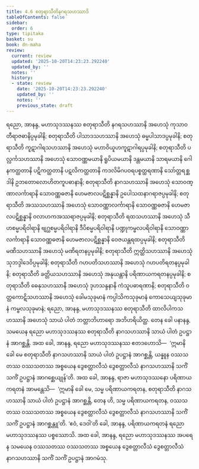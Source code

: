 ```yaml
---
title: 4.6 စတုရာသီတိနဂရသဟဿာဒိ
tableOfContents: false
sidebar:
  order: 6
type: tipitaka
basket: su
book: dn-maha
review:
  current: review
  updated: '2025-10-20T14:23:23.292240'
  updated_by: ''
  notes: ''
  history:
  - state: review
    date: '2025-10-20T14:23:23.292240'
    updated_by: ''
    notes: ''
    previous_state: draft
---
```



<DynamicBreadcrumb />


<ReviewStatus review={frontmatter.review} showDetails={true} />

<HypothesisAnnotation frontmatter={frontmatter} />

<Division number="263" book="dn-maha" e="ch" v="7" p="153">

<Paragraph number="579" book="dn-maha">
ရညော, အာနန္ဒ, မဟာသုဒဿနဿ စတုရာသီတိ နဂရသဟဿာနိ အဟေသုံ ကုသာဝတီရာဇဓာနိပ္ပမုခါနိ; စတုရာသီတိ ပါသာဒသဟဿာနိ အဟေသုံ ဓမ္မပါသာဒပ္ပမုခါနိ; စတုရာသီတိ ကူဋာဂါရသဟဿာနိ အဟေသုံ မဟာဝိယူဟကူဋာဂါရပ္ပမုခါနိ; စတုရာသီတိ ပလ္လင်္ကသဟဿာနိ အဟေသုံ သောဝဏ္ဏမယာနိ ရူပိယမယာနိ ဒန္တမယာနိ သာရမယာနိ ဂေါနကတ္ထတာနိ ပဋိကတ္ထတာနိ ပဋလိကတ္ထတာနိ ကဒလိမိဂပဝရပစ္စတ္ထရဏာနိ သော်တ္တရစ္ဆဒါနိ ဥဘတောလောဟိတကူပဓာနာနိ; စတုရာသီတိ နာဂသဟဿာနိ အဟေသုံ သောဝဏ္ဏာလင်္ကာရာနိ သောဝဏ္ဏဓဇာနိ ဟေမဇာလပဋိစ္ဆန္နာနိ ဥပေါသထနာဂရာဇပ္ပမုခါနိ; စတုရာသီတိ အဿသဟဿာနိ အဟေသုံ သောဝဏ္ဏာလင်္ကာရာနိ သောဝဏ္ဏဓဇာနိ ဟေမဇာလပဋိစ္ဆန္နာနိ ဝလာဟကအဿရာဇပ္ပမုခါနိ; စတုရာသီတိ ရထသဟဿာနိ အဟေသုံ သီဟစမ္မပရိဝါရာနိ ဗျဂ္ဃစမ္မပရိဝါရာနိ ဒီပိစမ္မပရိဝါရာနိ ပဏ္ဍုကမ္ဗလပရိဝါရာနိ သောဝဏ္ဏာလင်္ကာရာနိ သောဝဏ္ဏဓဇာနိ ဟေမဇာလပဋိစ္ဆန္နာနိ ဝေဇယန္တရထပ္ပမုခါနိ; စတုရာသီတိ မဏိသဟဿာနိ အဟေသုံ မဏိရတနပ္ပမုခါနိ; စတုရာသီတိ ဣတ္ထိသဟဿာနိ အဟေသုံ သုဘဒ္ဒါဒေဝိပ္ပမုခါနိ; စတုရာသီတိ ဂဟပတိသဟဿာနိ အဟေသုံ ဂဟပတိရတနပ္ပမုခါနိ; စတုရာသီတိ ခတ္တိယသဟဿာနိ အဟေသုံ အနုယန္တာနိ ပရိဏာယကရတနပ္ပမုခါနိ; စတုရာသီတိ ဓေနုသဟဿာနိ အဟေသုံ ဒုဟသန္ဒနာနိ ကံသူပဓာရဏာနိ; စတုရာသီတိ ဝတ္ထကောဋိသဟဿာနိ အဟေသုံ ခေါမသုခုမာနံ ကပ္ပါသိကသုခုမာနံ ကောသေယျသုခုမာနံ ကမ္ဗလသုခုမာနံ; ရညော, အာနန္ဒ, မဟာသုဒဿနဿ စတုရာသီတိ ထာလိပါကသဟဿာနိ အဟေသုံ သာယံ ပါတံ ဘတ္တာဘိဟာရော အဘိဟရိယိတ္ထ.
</Paragraph>

</Division>
<Division number="264" book="dn-maha" e="ch" v="7" p="154">

<Paragraph number="580" book="dn-maha">
တေန ခေါ ပနာနန္ဒ, သမယေန ရညော မဟာသုဒဿနဿ စတုရာသီတိ နာဂသဟဿာနိ သာယံ ပါတံ ဥပဋ္ဌာနံ အာဂစ္ဆန္တိ. အထ ခေါ, အာနန္ဒ, ရညော မဟာသုဒဿနဿ ဧတဒဟောသိ—  ‘ဣမာနိ ခေါ မေ စတုရာသီတိ နာဂသဟဿာနိ သာယံ ပါတံ ဥပဋ္ဌာနံ အာဂစ္ဆန္တိ, ယန္နူန ဝဿသတဿ ဝဿသတဿ အစ္စယေန ဒွေစတ္တာလီသံ ဒွေစတ္တာလီသံ နာဂသဟဿာနိ သကိံ သကိံ ဥပဋ္ဌာနံ အာဂစ္ဆေယျုန်’တိ. အထ ခေါ, အာနန္ဒ, ရာဇာ မဟာသုဒဿနော ပရိဏာယကရတနံ အာမန္တေသိ—  ‘ဣမာနိ ခေါ မေ, သမ္မ ပရိဏာယကရတန, စတုရာသီတိ နာဂသဟဿာနိ သာယံ ပါတံ ဥပဋ္ဌာနံ အာဂစ္ဆန္တိ, တေန ဟိ, သမ္မ ပရိဏာယကရတန, ဝဿသတဿ ဝဿသတဿ အစ္စယေန ဒွေစတ္တာလီသံ ဒွေစတ္တာလီသံ နာဂသဟဿာနိ သကိံ သကိံ ဥပဋ္ဌာနံ အာဂစ္ဆန္တူ’တိ. ‘ဧဝံ, ဒေဝါ’တိ ခေါ, အာနန္ဒ, ပရိဏာယကရတနံ ရညော မဟာသုဒဿနဿ ပစ္စဿောသိ. အထ ခေါ, အာနန္ဒ, ရညော မဟာသုဒဿနဿ အပရေန သမယေန ဝဿသတဿ ဝဿသတဿ အစ္စယေန ဒွေစတ္တာလီသံ ဒွေစတ္တာလီသံ နာဂသဟဿာနိ သကိံ သကိံ ဥပဋ္ဌာနံ အာဂမံသု.
</Paragraph>
</Division>
